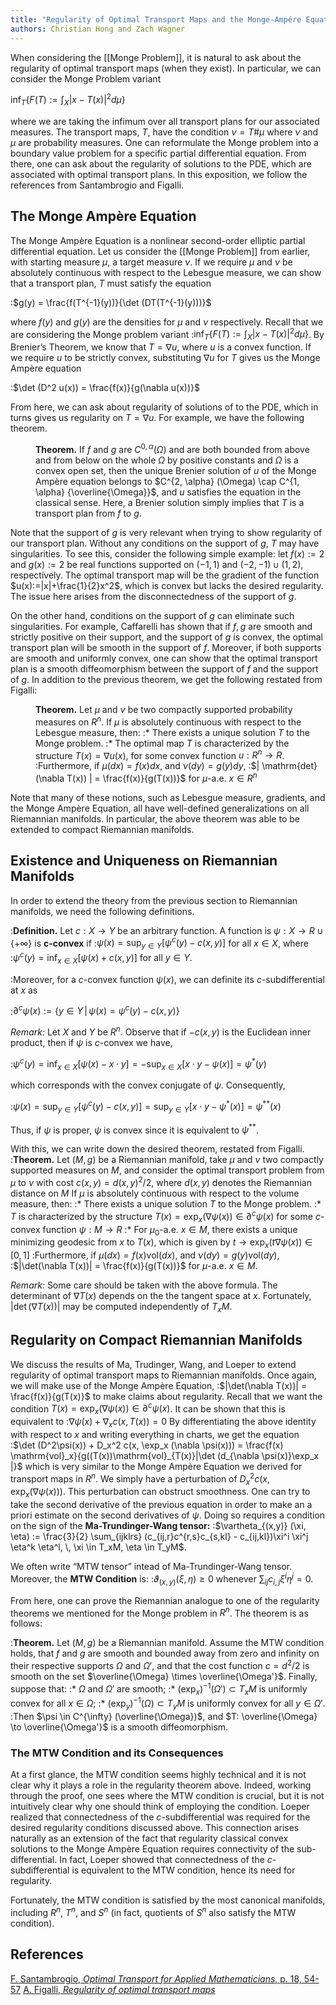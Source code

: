 ```yaml
---
title: "Regularity of Optimal Transport Maps and the Monge-Ampére Equation on Riemannian Manifolds"
authors: Christian Hong and Zach Wagner
---
```


When considering the \[\[Monge Problem\]\], it is natural to ask about the regularity of optimal transport maps (when they exist). In particular, we can consider the Monge Problem variant

$\inf_{T} \left \{ F(T) := \int_{X} |x - T(x)|^2 d \mu \right \}$

where we are taking the infimum over all transport plans for our associated measures. The transport maps, $T$, have the condition $\nu = T \# \mu$ where $\nu$ and $\mu$ are probability measures. One can reformulate the Monge problem into a boundary value problem for a specific partial differential equation. From there, one can ask about the regularity of solutions to the PDE, which are associated with optimal transport plans. In this exposition, we follow the references from Santambrogio<ref name="Santambrogio"/> and Figalli<ref name="Regularity"/>.

## The Monge Ampère Equation

The Monge Ampère Equation<ref name="Santambrogio" /> is a nonlinear second-order elliptic partial differential equation. Let us consider the \[\[Monge Problem\]\] from earlier, with starting measure $\mu$, a target measure $\nu$. If we require $\mu$ and $\nu$ be absolutely continuous with respect to the Lebesgue measure, we can show that a transport plan, $T$ must satisfy the equation

:$g(y) = \frac{f(T^{-1}(y))}{\det (DT(T^{-1}(y)))}$

where $f(y)$ and $g(y)$ are the densities for $\mu$ and $\nu$ respectively. Recall that we are considering the Monge problem variant :$\inf_{T} \left \{ F(T) := \int_{X} |x - T(x)|^2 d \mu \right \}$. By Brenier's Theorem<ref name="Santambrogio"/>, we know that $T = \nabla u$, where $u$ is a convex function. If we require $u$ to be strictly convex, substituting $\nabla u$ for $T$ gives us the Monge Ampère equation

:$\det (D^2 u(x)) = \frac{f(x)}{g(\nabla u(x))}$

From here, we can ask about regularity of solutions of to the PDE, which in turns gives us regularity on $T = \nabla u$. For example, we have the following theorem.

:   **Theorem.**<ref name=Santambrogio /> If $f$ and $g$ are $C^{0, \alpha}(\Omega)$ and are both bounded from above and from below on the whole $\Omega$ by positive constants and $\Omega$ is a convex open set, then the unique Brenier solution of $u$ of the Monge Ampère equation belongs to $C^{2, \alpha} (\Omega) \cap C^{1, \alpha} {\overline{\Omega}}$, and $u$ satisfies the equation in the classical sense. Here, a Brenier solution simply implies that $T$ is a transport plan from $f$ to $g$.

Note that the support of $g$ is very relevant when trying to show regularity of our transport plan. Without any conditions on the support of $g$, $T$ may have singularities. To see this, consider the following simple example: let $f(x):=2$ and $g(x):=2$ be real functions supported on $(-1,1)$ and $(-2,-1)\cup(1,2)$, respectively. The optimal transport map will be the gradient of the function $u(x):=|x|+\frac{1}{2}x^2$, which is convex but lacks the desired regularity. The issue here arises from the disconnectedness of the support of $g$.<ref name="Regularity"/>

On the other hand, conditions on the support of $g$ can eliminate such singularities. For example, Caffarelli has shown that if $f,g$ are smooth and strictly positive on their support, and the support of $g$ is convex, the optimal transport plan will be smooth in the support of $f$. Moreover, if both supports are smooth and uniformly convex, one can show that the optimal transport plan is a smooth diffeomorphism between the support of $f$ and the support of $g$. In addition to the previous theorem, we get the following restated from Figalli:

:   **Theorem.**<ref name="Regularity"/> Let $\mu$ and $\nu$ be two compactly supported probability measures on $R^n$. If $\mu$ is absolutely continuous with respect to the Lebesgue measure, then: :\* There exists a unique solution $T$ to the Monge problem. :\* The optimal map $T$ is characterized by the structure $T(x) = \nabla u(x)$, for some convex function $u: R^n \to R$. :Furthermore, if $\mu(dx) = f(x)dx$, and $\nu(dy) = g(y) dy$, :$| \mathrm{det} (\nabla T(x)) | = \frac{f(x)}{g(T(x))}$ for $\mu$-a.e. $x \in R^n$

Note that many of these notions, such as Lebesgue measure, gradients, and the Monge Ampère Equation, all have well-defined generalizations on all Riemannian manifolds. In particular, the above theorem was able to be extended to compact Riemannian manifolds<ref name="Regularity"/>.

## Existence and Uniqueness on Riemannian Manifolds

In order to extend the theory from the previous section to Riemannian manifolds, we need the following definitions.

:**Definition.**<ref name="Regularity"/> Let $c: X \to Y$ be an arbitrary function. A function is $\psi: X \to R \cup \{+\infty\}$ is **c-convex** if :$\psi(x) = \sup_{y \in Y} \left[\psi^c(y) - c(x,y)\right]$ for all $x \in X$, where :$\psi^c(y) = \inf_{x \in X} \left[\psi(x) + c(x, y) \right]$ for all $y \in Y$.

:Moreover, for a $c$-convex function $\psi(x)$, we can definite its $c$-subdifferential at $x$ as

:$\partial^c \psi(x) := \{ y \in Y \, | \, \psi(x) = \psi^c(y) - c(x, y) \}$

*Remark:* Let $X$ and $Y$ be $R^n$. Observe that if $-c(x,y)$ is the Euclidean inner product, then if $\psi$ is $c$-convex we have,

:$\psi^c(y) = \inf_{x \in X} \left[\psi(x) -x\cdot y \right]=-\sup_{x \in X} \left[x\cdot y - \psi(x)\right]=\psi^*(y)$

which corresponds with the convex conjugate of $\psi$. Consequently,

:$\psi(x)=\sup_{y \in Y} \left[\psi^c(y) - c(x,y)\right]=\sup_{y \in Y} \left[x\cdot y-\psi^*(x)\right]=\psi^{**}(x)$

Thus, if $\psi$ is proper, $\psi$ is convex since it is equivalent to $\psi^{**}$.

With this, we can write down the desired theorem, restated from Figalli. :**Theorem.**<ref name="Regularity"/> Let $(M, g)$ be a Riemannian manifold, take $\mu$ and $\nu$ two compactly supported measures on $M$, and consider the optimal transport problem from $\mu$ to $\nu$ with cost $c(x,y) = d(x,y)^2/2$, where $d(x,y)$ denotes the Riemannian distance on $M$ If $\mu$ is absolutely continuous with respect to the volume measure, then: :\* There exists a unique solution $T$ to the Monge problem. :\* $T$ is characterized by the structure $T(x) = \exp_x (\nabla \psi(x)) \in \partial^c \psi(x)$ for some $c$-convex function $\psi: M \to R$ :\* For $\mu_0$-a.e. $x \in M$, there exists a unique minimizing geodesic from $x$ to $T(x)$, which is given by $t \to \exp_x(t\nabla \psi(x)) \in [0,1]$ :Furthermore, if $\mu(dx) = f(x) \mathrm{vol}(dx)$, and $\nu(dy) = g(y) \mathrm{vol}(dy)$, :$|\det(\nabla T(x))| = \frac{f(x)}{g(T(x))}$ for $\mu$-a.e. $x \in M$.

*Remark:* Some care should be taken with the above formula. The determinant of $\nabla T(x)$ depends on the the tangent space at $x$. Fortunately, $|\det(\nabla T(x))|$ may be computed independently of $T_xM$.

## Regularity on Compact Riemannian Manifolds

We discuss the results of Ma, Trudinger, Wang, and Loeper to extend regularity of optimal transport maps to Riemannian manifolds<ref name="Regularity"/>. Once again, we will make use of the Monge Ampère Equation, :$|\det(\nabla T(x))| = \frac{f(x)}{g(T(x)}$ to make claims about regularity. Recall that we want the condition $T(x) = \exp_x (\nabla \psi(x)) \in \partial^c \psi(x)$. It can be shown that this is equivalent to :$\nabla \psi(x) + \nabla_x c(x, T(x)) = 0$ By differentiating the above identity with respect to $x$ and writing everything in charts, we get the equation :$\det (D^2\psi(x)) + D_x^2 c(x, \exp_x (\nabla \psi(x))) = \frac{f(x) \mathrm{vol}_x}{g((T(x))\mathrm{vol}_{T(x)}|\det (d_{\nabla \psi(x)}\exp_x |}$ which is very similar to the Monge Ampère Equation we derived for transport maps in $R^n$. We simply have a perturbation of $D_x^2 c(x, \exp_x (\nabla \psi(x)))$. This perturbation can obstruct smoothness. One can try to take the second derivative of the previous equation in order to make an a priori estimate on the second derivatives of $\psi$. Doing so requires a condition on the sign of the **Ma-Trundinger-Wang tensor:** :$\vartheta_{(x,y)} (\xi, \eta) := \frac{3}{2} \sum_{ijklrs} (c_{ij,r}c^{r,s}c_{s,kl} - c_{ij,kl})\xi^i \xi^j \eta^k \eta^l, \, \xi \in T_xM, \eta \in T_yM$.

We often write "MTW tensor" intead of Ma-Trundinger-Wang tensor. Moreover, the **MTW Condition** is: :$\vartheta_{(x,y)}(\xi, \eta) \ge 0$ whenever $\sum_{ij} c_{i,j}\xi^i\eta^j = 0$.

From here, one can prove the Riemannian analogue to one of the regularity theorems we mentioned for the Monge problem in $R^n$. The theorem is as follows:

:**Theorem.**<ref name="Regularity"/> Let $(M, g)$ be a Riemannian manifold. Assume the MTW condition holds, that $f$ and $g$ are smooth and bounded away from zero and infinity on their respective supports $\Omega$ and $\Omega'$, and that the cost function $c=d^2/2$ is smooth on the set $\overline{\Omega} \times \overline{\Omega'}$. Finally, suppose that: :\* $\Omega$ and $\Omega'$ are smooth; :\* $(\exp_x)^{-1}(\Omega') \subset T_xM$ is uniformly convex for all $x \in \Omega$; :\* $(\exp_y)^{-1}(\Omega) \subset T_yM$ is uniformly convex for all $y \in \Omega'$. :Then $\psi \in C^{\infty} (\overline{\Omega})$, and $T: \overline{\Omega} \to \overline{\Omega'}$ is a smooth diffeomorphism.

### The MTW Condition and its Consequences

At a first glance, the MTW condition seems highly technical and it is not clear why it plays a role in the regularity theorem above. Indeed, working through the proof, one sees where the MTW condition is crucial, but it is not intuitively clear why one should think of employing the condition. Loeper realized that connectedness of the $c$-subdifferential was required for the desired regularity conditions discussed above. This connection arises naturally as an extension of the fact that regularity classical convex solutions to the Monge Ampère Equation requires connectivity of the sub-differential. In fact, Loeper showed that connectedness of the $c$-subdifferential is equivalent to the MTW condition, hence its need for regularity.<ref name="Regularity"/>

Fortunately, the MTW condition is satisfied by the most canonical manifolds, including $R^n$, $T^n$, and $S^n$ (in fact, quotients of $S^n$ also satisfy the MTW condition).

## References

<references> <ref name="Santambrogio">[F. Santambrogio, *Optimal Transport for Applied Mathematicians*, p. 18, 54-57](https://link.springer.com/book/10.1007/978-3-319-20828-2)</ref> <ref name="Regularity">[A. Figalli, *Regularity of optimal transport maps* ](http://www.numdam.org/item/AST_2010__332__341_0.pdf)</ref> </references>

